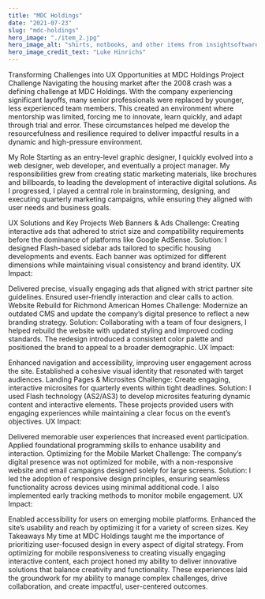 ```yaml
---
title: "MDC Holdings"
date: "2021-07-23"
slug: "mdc-holdings"
hero_image: "./item_2.jpg"
hero_image_alt: "shirts, notbooks, and other items from insightsoftware.com"
hero_image_credit_text: "Luke Hinrichs"
---
```



Transforming Challenges into UX Opportunities at MDC Holdings
Project Challenge
Navigating the housing market after the 2008 crash was a defining challenge at MDC Holdings. With the company experiencing significant layoffs, many senior professionals were replaced by younger, less experienced team members. This created an environment where mentorship was limited, forcing me to innovate, learn quickly, and adapt through trial and error. These circumstances helped me develop the resourcefulness and resilience required to deliver impactful results in a dynamic and high-pressure environment.

My Role
Starting as an entry-level graphic designer, I quickly evolved into a web designer, web developer, and eventually a project manager. My responsibilities grew from creating static marketing materials, like brochures and billboards, to leading the development of interactive digital solutions. As I progressed, I played a central role in brainstorming, designing, and executing quarterly marketing campaigns, while ensuring they aligned with user needs and business goals.

UX Solutions and Key Projects
Web Banners & Ads
Challenge: Creating interactive ads that adhered to strict size and compatibility requirements before the dominance of platforms like Google AdSense.
Solution: I designed Flash-based sidebar ads tailored to specific housing developments and events. Each banner was optimized for different dimensions while maintaining visual consistency and brand identity.
UX Impact:

Delivered precise, visually engaging ads that aligned with strict partner site guidelines.
Ensured user-friendly interaction and clear calls to action.
Website Rebuild for Richmond American Homes
Challenge: Modernize an outdated CMS and update the company’s digital presence to reflect a new branding strategy.
Solution: Collaborating with a team of four designers, I helped rebuild the website with updated styling and improved coding standards. The redesign introduced a consistent color palette and positioned the brand to appeal to a broader demographic.
UX Impact:

Enhanced navigation and accessibility, improving user engagement across the site.
Established a cohesive visual identity that resonated with target audiences.
Landing Pages & Microsites
Challenge: Create engaging, interactive microsites for quarterly events within tight deadlines.
Solution: I used Flash technology (AS2/AS3) to develop microsites featuring dynamic content and interactive elements. These projects provided users with engaging experiences while maintaining a clear focus on the event’s objectives.
UX Impact:

Delivered memorable user experiences that increased event participation.
Applied foundational programming skills to enhance usability and interaction.
Optimizing for the Mobile Market
Challenge: The company’s digital presence was not optimized for mobile, with a non-responsive website and email campaigns designed solely for large screens.
Solution: I led the adoption of responsive design principles, ensuring seamless functionality across devices using minimal additional code. I also implemented early tracking methods to monitor mobile engagement.
UX Impact:

Enabled accessibility for users on emerging mobile platforms.
Enhanced the site’s usability and reach by optimizing it for a variety of screen sizes.
Key Takeaways
My time at MDC Holdings taught me the importance of prioritizing user-focused design in every aspect of digital strategy. From optimizing for mobile responsiveness to creating visually engaging interactive content, each project honed my ability to deliver innovative solutions that balance creativity and functionality. These experiences laid the groundwork for my ability to manage complex challenges, drive collaboration, and create impactful, user-centered outcomes.